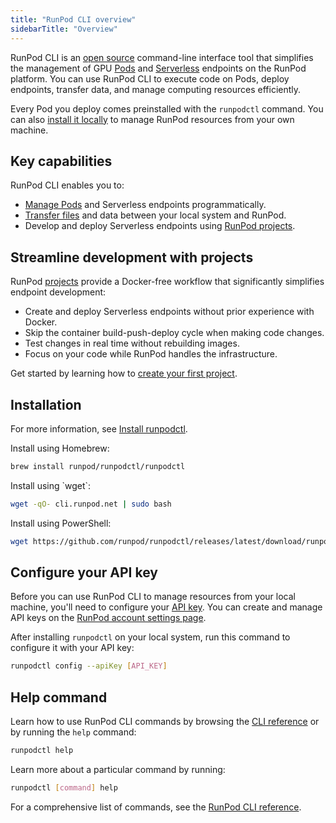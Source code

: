 ```yaml
---
title: "RunPod CLI overview"
sidebarTitle: "Overview"
---
```


RunPod CLI is an [open source](https://github.com/runpod/runpodctl) command-line interface tool that simplifies the management of GPU [Pods](/pods/overview) and [Serverless](/serverless/overview) endpoints on the RunPod platform. You can use RunPod CLI to execute code on Pods, deploy endpoints, transfer data, and manage computing resources efficiently.

Every Pod you deploy comes preinstalled with the `runpodctl` command. You can also [install it locally](/runpodctl/install-runpodctl) to manage RunPod resources from your own machine.

## Key capabilities

RunPod CLI enables you to:

* [Manage Pods](/runpodctl/manage-pods) and Serverless endpoints programmatically.
* [Transfer files](/runpodctl/transfer-files) and data between your local system and RunPod.
* Develop and deploy Serverless endpoints using [RunPod projects](/runpodctl/projects/overview).

## Streamline development with projects

RunPod [projects](/runpodctl/projects/overview) provide a Docker-free workflow that significantly simplifies endpoint development:

* Create and deploy Serverless endpoints without prior experience with Docker.
* Skip the container build-push-deploy cycle when making code changes.
* Test changes in real time without rebuilding images.
* Focus on your code while RunPod handles the infrastructure.

Get started by learning how to [create your first project](/runpodctl/projects/get-started).

## Installation

For more information, see [Install runpodctl](/runpodctl/install-runpodctl).

<Tabs>
<Tab title="macOS (Homebrew)">
Install using Homebrew:

```sh
brew install runpod/runpodctl/runpodctl
```

</Tab>

<Tab title="Linux (WSL)">
Install using `wget`:

```sh
wget -qO- cli.runpod.net | sudo bash
```

</Tab>

<Tab title="Windows (PowerShell)">
Install using PowerShell:

```sh
wget https://github.com/runpod/runpodctl/releases/latest/download/runpodctl-windows-amd64.exe -O runpodctl.exe
```

</Tab>

</Tabs>

## Configure your API key

Before you can use RunPod CLI to manage resources from your local machine, you'll need to configure your [API key](/get-started/api-keys). You can create and manage API keys on the [RunPod account settings page](https://www.runpod.io/console/user/settings).

After installing `runpodctl` on your local system, run this command to configure it with your API key:

```sh
runpodctl config --apiKey [API_KEY]
```

## Help command

Learn how to use RunPod CLI commands by browsing the [CLI reference](/runpodctl/reference/runpodctl) or by running the `help` command:

```sh
runpodctl help
```

Learn more about a particular command by running:

```sh
runpodctl [command] help
```

For a comprehensive list of commands, see the [RunPod CLI reference](/runpodctl/reference/runpodctl).

